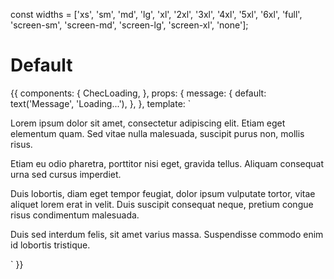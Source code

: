 const widths = ['xs', 'sm', 'md', 'lg', 'xl', '2xl', '3xl', '4xl', '5xl', '6xl', 'full', 'screen-sm', 'screen-md', 'screen-lg', 'screen-xl', 'none'];

<Meta title="Components/Loading" component={ChecLoading} />

# Default

<Props of={ChecLoading} />

<Preview>
  <Story name="Default">
    {{
      components: {
        ChecLoading,
      },
      props: {
        message: {
          default: text('Message', 'Loading...'),
        },
      },
      template: `
        <div class="font-lato">
          <ChecLoading :message="message" />
          <p>Lorem ipsum dolor sit amet, consectetur adipiscing elit. Etiam eget elementum quam. Sed vitae nulla malesuada, suscipit purus non, mollis risus.</p>
          <p>Etiam eu odio pharetra, porttitor nisi eget, gravida tellus. Aliquam consequat urna sed cursus imperdiet.</p>
          <p>Duis lobortis, diam eget tempor feugiat, dolor ipsum vulputate tortor, vitae aliquet lorem erat in velit. Duis suscipit consequat neque, pretium congue risus condimentum malesuada.</p>
          <p>Duis sed interdum felis, sit amet varius massa. Suspendisse commodo enim id lobortis tristique.</p>
        </div>`
    }}
  </Story>
</Preview>
